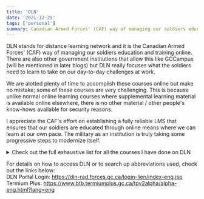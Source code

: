 ```yaml
---
title: 'DLN'
date: '2021-12-25'
tags: ['personal']
summary: Canadian Armed Forces' (CAF) way of managing our soldiers education and training online
---
```


DLN stands for distance learning network and it is the Canadian Armed Forces' (CAF) way of managing our soldiers education and training online. There are also other government institutions that allow this like GCCampus (will be mentioned in later blogs) but DLN really focuses what the soldiers need to learn to take on our day-to-day challenges at work.  

We are alotted plenty of time to accomplish these courses online but make no mistake; some of these courses are very challenging. This is because unlike normal online learning courses where supplemental learning material is available online elsewhere, there is no other material / other people's know-hows available for security reasons.

I appreciate the CAF's effort on establishing a fully reliable LMS that ensures that our soldiers are educated through online means where we can learn at our own pace. The military as an institution is truly taking some progressive steps to modernize itself.

<details> 
  <summary>Check out the full exhaustive list for all the courses I have done on DLN</summary>
    CAFJOD 1-7
    1 WING AEME LOFT
    Army CTCHQ IST
    Barker College AFOD Block 1
    Barker College AFOD Block 2
    Barker College Basic Electronic Warfare - BEW
    Barker College Basic Space Operations - BSOC
    Contracting Direct with Trade (CDWT)
    COVID-19 Awareness / Sensibilisation à COVID-19 MITE 122255
    Delegation of Authorities for Labour Relations
    Expenditure Management Course: Sections 32, 33 and 34 of the FAA
    General Safety Individual Course
    General Safety Supervisor Course
    Green Procurement (C215)
    Hateful Conduct Interim Awareness Training
    HR-to-Pay Stabilization Training for Managers
    Human Resources Management Overview (303281)
    Instructional Techniques Part 1
    Introduction to Indigenous Cultures (122077)
    Learning and Professional Development (303279)
    Managing Civilian Human Resources Training Program
    Microsoft Office Guides
    Introduction to Organization and Classification (P930) (CSPS Course)
    Performance Management for the Government of Canada (G140) (CSPS Course)
    Op LASER-2 Training for Non-Clinical HS Personnel working in LTCF v2
    Op LASER-3 Training for Non HS Personnel working outside of Health Care Setting v2
    PaCE Common: Introduction to Performance and Competency Evaluation
    PaCE Supervisor
    Positive Youth Development and Program Outreach / Développement positif des jeunes et sensibilisation des programmes (PYDPO / DPJSP v3)
    Radio Frequency Safety Awareness
    RCAF Cannabis Education and Policy
    RCAF IBTS Apply Media Awareness IS2
    RCAF IBTS Apply Preventive Medicine IS2
    RCAF IBTS Apply the Law of Armed Conflict IS3
    RCAF IBTS Apply The Principles of the Use of Force IS3
    RCAF IBTS CBRN IS1 Part 1
    RCAF IBTS Conduct After Capture IS1
    RCAF IBTS Employ Communication Information Systems IS1 Part 1(C4ISR)
    RCAF IBTS Explosive Threat and Hazard Awareness Recognition IS1 Part 1
    RCAF IBTS Information Security IS2
    RCAF IBTS Negotiate and Investigate IS1
    RCAF IBTS R2MR Stress Management IS3
    RCAF IBTS Recognize Armoured Fighting Vehicles and Aircraft IS 3
    Safe Driving Course
    Signal Basics - Self-registration Course
    Staffing Sub-Delegation for Managers
    Unit ISSO - ALOA
</details>

For details on how to access DLN or to search up abbreviations used, check out the links below:  
DLN Portal Login: https://dln-rad.forces.gc.ca/login-lien/index-eng.jsp
Termium Plus: https://www.btb.termiumplus.gc.ca/tpv2alpha/alpha-eng.html?lang=eng
